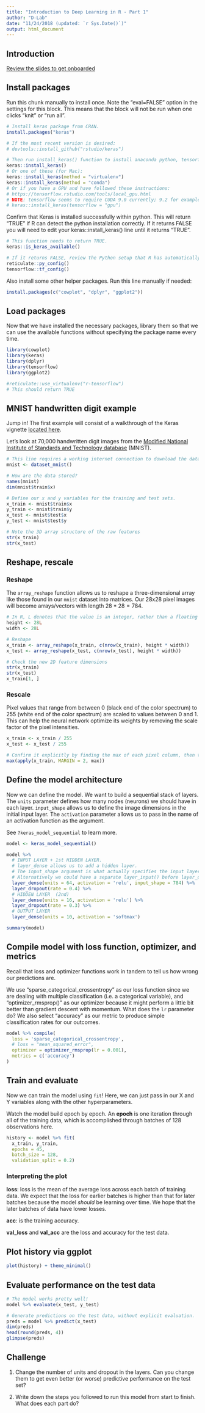 ```yaml
---
title: "Introduction to Deep Learning in R - Part 1"
author: "D-Lab"
date: "11/24/2018 (updated: `r Sys.Date()`)"
output: html_document
---
```


## Introduction

[Review the slides to get onboarded](https://dlab-berkeley.github.io/Deep-Learning-in-R/slides.html#1)

## Install packages

Run this chunk manually to install once. Note the "eval=FALSE" option in the settings for this block. This means that the block will not be run when one clicks "knit" or "run all".

```r
# Install keras package from CRAN.
install.packages("keras")

# If the most recent version is desired:
# devtools::install_github("rstudio/keras")

# Then run install_keras() function to install anaconda python, tensorflow, and keras.
keras::install_keras()
# Or one of these (for Mac):
keras::install_keras(method = "virtualenv")
keras::install_keras(method = "conda")
# Or if you have a GPU and have followed these instructions:
# https://tensorflow.rstudio.com/tools/local_gpu.html
# NOTE: tensorflow seems to require CUDA 9.0 currently; 9.2 for example will not work.
# keras::install_keras(tensorflow = "gpu")
```

Confirm that Keras is installed successfully within python. This will return "TRUE" if R can detect the python installation correctly. If it returns FALSE you will need to edit your keras::install_keras() line until it returns "TRUE".

```r
# This function needs to return TRUE.
keras::is_keras_available()

# If it returns FALSE, review the Python setup that R has automatically detected.
reticulate::py_config()
tensorflow::tf_config()
```

Also install some other helper packages. Run this line manually if needed:

```r
install.packages(c("cowplot", "dplyr", "ggplot2"))
```

## Load packages

Now that we have installed the necessary packages, library them so that we can use the available functions without specifying the package name every time.

```r
library(cowplot)
library(keras)
library(dplyr)
library(tensorflow)
library(ggplot2)

#reticulate::use_virtualenv("r-tensorflow")
# This should return TRUE
```

## MNIST handwritten digit example

Jump in! The first example will consist of a walkthrough of the Keras vignette [located here](https://cran.r-project.org/web/packages/keras/vignettes/getting_started.html).  

Let's look at 70,000 handwritten digit images from the [Modified National Institute of Standards and Technology database](https://en.wikipedia.org/wiki/MNIST_database) (MNIST).  

```r
# This line requires a working internet connection to download the data the first time.
mnist <- dataset_mnist()

# How are the data stored? 
names(mnist)
dim(mnist$train$x)
```

```r
# Define our x and y variables for the training and test sets.
x_train <- mnist$train$x
y_train <- mnist$train$y
x_test <- mnist$test$x
y_test <- mnist$test$y

# Note the 3D array structure of the raw features
str(x_train)
str(x_test)
```

## Reshape, rescale

### Reshape
The `array_reshape` function allows us to reshape a three-dimensional array like those found in our `mnist` dataset into matrices. Our 28x28 pixel images will become arrays/vectors with length $28*28 = 784$. 

```r
# In R, L denotes that the value is an integer, rather than a floating point value. 
height <- 28L
width <- 28L

# Reshape
x_train <- array_reshape(x_train, c(nrow(x_train), height * width))
x_test <- array_reshape(x_test, c(nrow(x_test), height * width))

# Check the new 2D feature dimensions
str(x_train)
str(x_test)
x_train[1, ]
```

### Rescale

Pixel values that range from between 0 (black end of the color spectrum) to 255 (white end of the color spectrum) are scaled to values between 0 and 1. This can help the neural network optimize its weights by removing the scale factor of the pixel intensities.

```r
x_train <- x_train / 255
x_test <- x_test / 255

# Confirm it explicitly by finding the max of each pixel column, then taking the max of that vector.
max(apply(x_train, MARGIN = 2, max))
```

## Define the model architecture

Now we can define the model. We want to build a sequential stack of layers. The `units` parameter defines how many nodes (neurons) we should have in each layer. `input_shape` allows us to define the image dimensions in the initial input layer. The `activation` parameter allows us to pass in the name of an activation function as the argument.  

See `?keras_model_sequential` to learn more.

```r
model <- keras_model_sequential() 

model %>%
  # INPUT LAYER + 1st HIDDEN LAYER.
  # layer_dense allows us to add a hidden layer.
  # The input_shape argument is what actually specifies the input layer; "units = " and "activation = " define the first hidden layer. 
  # Alternatively we could have a separate layer_input() before layer_dense().
  layer_dense(units = 64, activation = 'relu', input_shape = 784) %>% 
  layer_dropout(rate = 0.4) %>%
  # HIDDEN LAYER  (2nd)
  layer_dense(units = 16, activation = 'relu') %>%
  layer_dropout(rate = 0.3) %>%
  # OUTPUT LAYER
  layer_dense(units = 10, activation = 'softmax')

summary(model)
```

## Compile model with loss function, optimizer, and metrics

Recall that loss and optimizer functions work in tandem to tell us how wrong our predictions are.  

We use "sparse_categorical_crossentropy" as our loss function since we are dealing with multiple classification (i.e. a categorical variable), and "optimizer_rmsprop()" as our optimizer because it might perform a little bit better than gradient descent with momentum. What does the `lr` parameter do? We also select "accuracy" as our metric to produce simple classification rates for our outcomes.

```r
model %>% compile(
  loss = 'sparse_categorical_crossentropy',
  # loss = "mean_squared_error",
  optimizer = optimizer_rmsprop(lr = 0.001),
  metrics = c('accuracy')
)
```

## Train and evaluate

Now we can train the model using `fit`! Here, we can just pass in our X and Y variables along with the other hyperparameters.  

Watch the model build epoch by epoch. An **epoch** is one iteration through all of the training data, which is accomplished through batches of 128 observations here.

```r
history <- model %>% fit(
  x_train, y_train, 
  epochs = 45,
  batch_size = 128, 
  validation_split = 0.2)
```

### Interpreting the plot

**loss**: loss is the mean of the average loss across each batch of training data. We expect that the loss for earlier batches is higher than that for later batches because the model _should_ be learning over time. We hope that the later batches of data have lower losses.  

**acc**: is the training accuracy.  

**val_loss** and **val_acc** are the loss and accuracy for the test data. 

## Plot history via ggplot

```r
plot(history) + theme_minimal()
```

## Evaluate performance on the test data

```r
# The model works pretty well! 
model %>% evaluate(x_test, y_test)

# Generate predictions on the test data, without explicit evaluation.
preds = model %>% predict(x_test)
dim(preds)
head(round(preds, 4))
glimpse(preds)
```

## Challenge

1. Change the number of units and dropout in the layers. Can you change them to get even better (or worse) predictive performance on the test set? 

2. Write down the steps you followed to run this model from start to finish. What does each part do? 